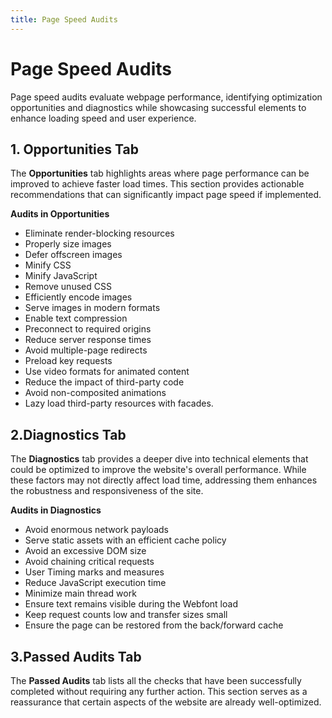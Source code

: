 ```yaml
---
title: Page Speed Audits
--- 
```


# Page Speed Audits
Page speed audits evaluate webpage performance, identifying optimization opportunities and diagnostics while showcasing successful elements to enhance loading speed and user experience.

## 1. Opportunities Tab

The **Opportunities** tab highlights areas where page performance can be improved to achieve faster load times. This section provides actionable recommendations that can significantly impact page speed if implemented.

**Audits in Opportunities**

*   Eliminate render-blocking resources
*   Properly size images
*   Defer offscreen images
*   Minify CSS
*   Minify JavaScript
*   Remove unused CSS
*   Efficiently encode images
*   Serve images in modern formats
*   Enable text compression
*   Preconnect to required origins
*   Reduce server response times
*   Avoid multiple-page redirects
*   Preload key requests
*   Use video formats for animated content
*   Reduce the impact of third-party code
*   Avoid non-composited animations
*   Lazy load third-party resources with facades.

  

## 2.Diagnostics Tab

The **Diagnostics** tab provides a deeper dive into technical elements that could be optimized to improve the website's overall performance. While these factors may not directly affect load time, addressing them enhances the robustness and responsiveness of the site.

  

**Audits in Diagnostics**

*   Avoid enormous network payloads
*   Serve static assets with an efficient cache policy
*   Avoid an excessive DOM size
*   Avoid chaining critical requests
*   User Timing marks and measures
*   Reduce JavaScript execution time
*   Minimize main thread work
*   Ensure text remains visible during the Webfont load
*   Keep request counts low and transfer sizes small
*   Ensure the page can be restored from the back/forward cache

  

## 3.Passed Audits Tab

The **Passed Audits** tab lists all the checks that have been successfully completed without requiring any further action. This section serves as a reassurance that certain aspects of the website are already well-optimized.